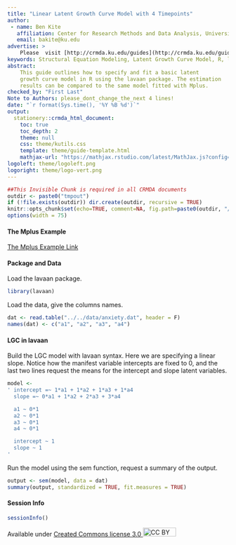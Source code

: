 ```yaml
---
title: "Linear Latent Growth Curve Model with 4 Timepoints"
author:
 - name: Ben Kite
   affiliation: Center for Research Methods and Data Analysis, University of Kansas
   email: bakite@ku.edu
advertise: >
    Please  visit [http://crmda.ku.edu/guides](http://crmda.ku.edu/guides)
keywords: Structural Equation Modeling, Latent Growth Curve Model, R, lavaan
abstract:
    This guide outlines how to specify and fit a basic latent
    growth curve model in R using the lavaan package. The estimation
    results can be compared to the same model fitted with Mplus.	
checked_by: "First Last"
Note to Authors: please_dont_change_the_next 4 lines!
date: "`r format(Sys.time(), '%Y %B %d')`"
output:
  stationery::crmda_html_document:
    toc: true
    toc_depth: 2
    theme: null
    css: theme/kutils.css
    template: theme/guide-template.html
    mathjax-url: "https://mathjax.rstudio.com/latest/MathJax.js?config=TeX-AMS-MML_HTMLorMML"
logoleft: theme/logoleft.png
logoright: theme/logo-vert.png
---
```


```r
##This Invisible Chunk is required in all CRMDA documents
outdir <- paste0("tmpout")
if (!file.exists(outdir)) dir.create(outdir, recursive = TRUE)
knitr::opts_chunk$set(echo=TRUE, comment=NA, fig.path=paste0(outdir, "/p-"))
options(width = 75)
```

#### The Mplus Example {.bs-callout .bs-callout-grey}
[The Mplus Example Link](../../Mplus/Ex-06-LGC/lgc-01.html)

#### Package and Data {.bs-callout .bs-callout-grey}
Load the lavaan package.
```r
library(lavaan)
```

Load the data, give the columns names.
```r
dat <- read.table("../../data/anxiety.dat", header = F)
names(dat) <- c("a1", "a2", "a3", "a4")
```

#### LGC in lavaan {.bs-callout .bs-callout-red}
Build the LGC model with lavaan syntax.  Here we are specifying a linear slope.  Notice how the manifest variable intercepts are fixed to 0, and the last two lines request the means for the intercept and slope latent variables.
```r
model <-
' intercept =~ 1*a1 + 1*a2 + 1*a3 + 1*a4
  slope =~ 0*a1 + 1*a2 + 2*a3 + 3*a4

  a1 ~ 0*1
  a2 ~ 0*1
  a3 ~ 0*1
  a4 ~ 0*1

  intercept ~ 1
  slope ~ 1
'
```

Run the model using the sem function, request a summary of the output.
```r
output <- sem(model, data = dat)
summary(output, standardized = TRUE, fit.measures = TRUE)
```

#### Session Info {.bs-callout .bs-callout-grey}
```r
sessionInfo()
```

Available under
[Created Commons license 3.0 <img src="http://crmda.dept.ku.edu/images/cc-3.0.png" alt="CC BY"
style="width: 75px;height: 20px;"/>](http://creativecommons.org/licenses/by/3.0/)
